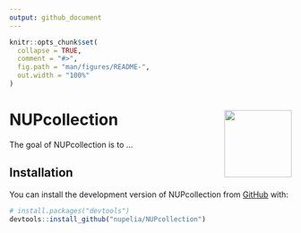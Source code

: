 ```yaml
---
output: github_document
---
```


<!-- README.md is generated from README.Rmd. Please edit that file -->

```r
knitr::opts_chunk$set(
  collapse = TRUE,
  comment = "#>",
  fig.path = "man/figures/README-",
  out.width = "100%"
)
```

# NUPcollection <a href="https://nupelia.github.io/NUPcollection/"><img src="man/figures/logo.png" align="right" height="120" /></a>

<!-- badges: start -->
<!-- badges: end -->

The goal of NUPcollection is to ...

## Installation

You can install the development version of NUPcollection from [GitHub](https://github.com/) with:

``` r
# install.packages("devtools")
devtools::install_github("nupelia/NUPcollection")
```
